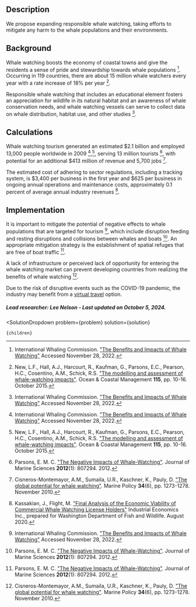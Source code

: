 

## Description
We propose expanding responsible whale watching, taking efforts to mitigate any harm to the whale populations and their environments.

## Background
Whale watching boosts the economy of coastal towns and give the residents a sense of pride and stewardship towards whale populations [^"1"]. Occurring in 119 countries, there are about 15 million whale watchers every year with a rate increase of 18% per year [^"2"].

Responsible whale watching that includes an educational element fosters an appreciation for wildlife in its natural habitat and an awareness of whale conservation needs, and whale watching vessels can serve to collect data on whale distribution, habitat use, and other studies [^"1"].


## Calculations
Whale watching tourism generated an estimated $2.1 billion and employed 13,000 people worldwide in 2009 [^"1"],[^"2"], serving 13 million tourists [^"5"], with potential for an additional $413 million of revenue and 5,700 jobs [^"3"].

The estimated cost of adhering to sector regulations, including a tracking system, is $3,400 per business in the first year and $625 per business in ongoing annual operations and maintenance costs, approximately 0.1 percent of average annual industry revenues [^"4"].


## Implementation

It is important to mitigate the potential of negative effects to whale populations that are targeted for tourism [^"1"], which include disruption feeding and resting disruptions and collisions between whales and boats [^"5"]. An appropriate mitigation strategy is the establishment of spatial refuges that are free of boat traffic [^"5"].

A lack of infrastructure or perceived lack of opportunity for entering the whale watching market can prevent developing countries from realizing the benefits of whale watching [^"3"].

Due to the risk of disruptive events such as the COVID-19 pandemic, the industry may benefit from a [virtual travel](https://www.urbancruiseship.org/energy/transport/transpo_ghg) option.

##### Lead researcher: Lee Nelson - Last updated on October 5, 2024.

[^"1"]: International Whaling Commission. ["The Benefits and Impacts of Whale Watching"](https://wwhandbook.iwc.int/en/responsible-management/benefits-and-impacts-of-whale-watching) Accessed November 28, 2022.

[^"2"]: New, L.F., Hall, A.J., Harcourt, R., Kaufman, G., Parsons, E.C., Pearson, H.C., Cosentino, A.M., Schick, R.S. ["The modelling and assessment of whale-watching impacts"](https://www.sciencedirect.com/science/article/pii/S096456911500099X?via%3Dihub). Ocean & Coastal Management **115**, pp. 10-16. October 2015.

[^"3"]: Cisneros-Montemayor, A.M., Sumaila, U.R., Kaschner, K., Pauly, D. ["The global potential for whale watching"](https://www.sciencedirect.com/science/article/abs/pii/S0308597X1000103X?via%3Dihub). Marine Policy **34**(6), pp. 1273-1278. November 2010.

[^"4"]: Kassakian, J., Flight, M. ["Final Analysis of the Economic Viability of Commercial Whale Watching License Holders"](https://wdfw.wa.gov/sites/default/files/2020-09/finalviabilityanalysis082020.pdf) Industrial Economics Inc., prepared for Washington Department of Fish and Wildlife. August 2020.

[^"5"]: Parsons, E. M. C. ["The Negative Impacts of Whale-Watching"](https://onlinelibrary.wiley.com/doi/full/10.1155/2012/807294). Journal of Marine Sciences **2012**(1): 807294. 2012.



  <SolutionDropdown 
    problem={problem} 
    solution={solution}
  >
    {children}
  </SolutionDropdown>